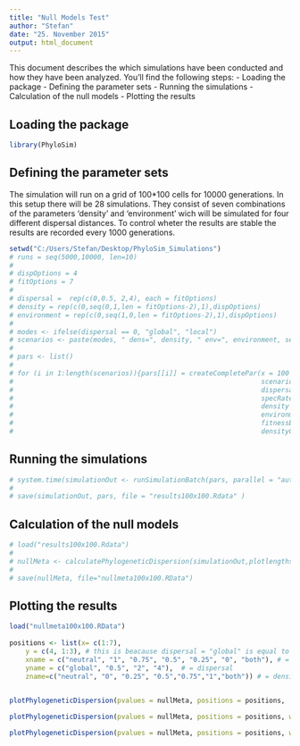 ```yaml
---
title: "Null Models Test"
author: "Stefan"
date: "25. November 2015"
output: html_document
---
```

This document describes the which simulations have been conducted and how they have been analyzed.
You'll find the following steps:
- Loading the package
- Defining the parameter sets
- Running the simulations
- Calculation of the null models
- Plotting the results

Loading the package
--------------------------------


```r
library(PhyloSim)
```

Defining the parameter sets
------------------------------
The simulation will run on a grid of 100*100 cells for 10000 generations.
In this setup there will be 28 simulations. They consist of seven combinations of the parameters 'density' and 'environment' wich will be simulated for four different dispersal distances.
To control wheter the results are stable the results are recorded every 1000 generations.

```r
setwd("C:/Users/Stefan/Desktop/PhyloSim_Simulations")
# runs = seq(5000,10000, len=10)
# 
# dispOptions = 4
# fitOptions = 7
# 
# dispersal =  rep(c(0,0.5, 2,4), each = fitOptions)
# density = rep(c(0,seq(0,1,len = fitOptions-2),1),dispOptions)
# environment = rep(c(0,seq(1,0,len = fitOptions-2),1),dispOptions)
# 
# modes <- ifelse(dispersal == 0, "global", "local")
# scenarios <- paste(modes, " dens=", density, " env=", environment, sep = "")
# 
# pars <- list()
# 
# for (i in 1:length(scenarios)){pars[[i]] = createCompletePar(x = 100 ,y = 100, runs = runs,
#                                                              scenario = scenarios[i],
#                                                              dispersal = dispersal[i],
#                                                              specRate = 1,
#                                                              density = density[i],
#                                                              environment = environment[i],
#                                                              fitnessBaseMortalityRatio = 5,
#                                                              densityCut = 1, seed = 1000)}
```

Running the simulations
------------------------
```r
# system.time(simulationOut <- runSimulationBatch(pars, parallel = "auto"))
# 
# save(simulationOut, pars, file = "results100x100.Rdata" )
```

Calculation of the null models
-----------------------------------

```r
# load("results100x100.Rdata")
# 
# nullMeta <- calculatePhylogeneticDispersion(simulationOut,plotlengths = c(2,3,4,5,6,7,8,9,10))
# 
# save(nullMeta, file="nullmeta100x100.RData")
```

Plotting the results
-------------------------

```r
load("nullmeta100x100.RData")
 
positions <- list(x= c(1:7),
    y = c(4, 1:3), # this is beacause dispersal = "global" is equal to dispersal = "0"
    xname = c("neutral", "1", "0.75", "0.5", "0.25", "0", "both"), # = environment
    yname = c("global", "0.5", "2", "4"),  # = dispersal
    zname=c("neutral", "0", "0.25", "0.5","0.75","1","both")) # = density
 

plotPhylogeneticDispersion(pvalues = nullMeta, positions = positions,  title = "Null Meta")

plotPhylogeneticDispersion(pvalues = nullMeta, positions = positions, which.simualtion = 1,  title = "Null Meta")

plotPhylogeneticDispersion(pvalues = nullMeta, positions = positions, which.simualtion = 2,  title = "Null Meta")


```







